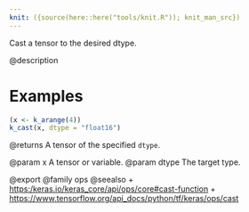 ```yaml
---
knit: ({source(here::here("tools/knit.R")); knit_man_src})
---
```

Cast a tensor to the desired dtype.

@description

# Examples
```r
(x <- k_arange(4))
k_cast(x, dtype = "float16")
```

@returns
A tensor of the specified `dtype`.

@param x A tensor or variable.
@param dtype The target type.

@export
@family ops
@seealso
+ <https:/keras.io/keras_core/api/ops/core#cast-function>
+ <https://www.tensorflow.org/api_docs/python/tf/keras/ops/cast>
